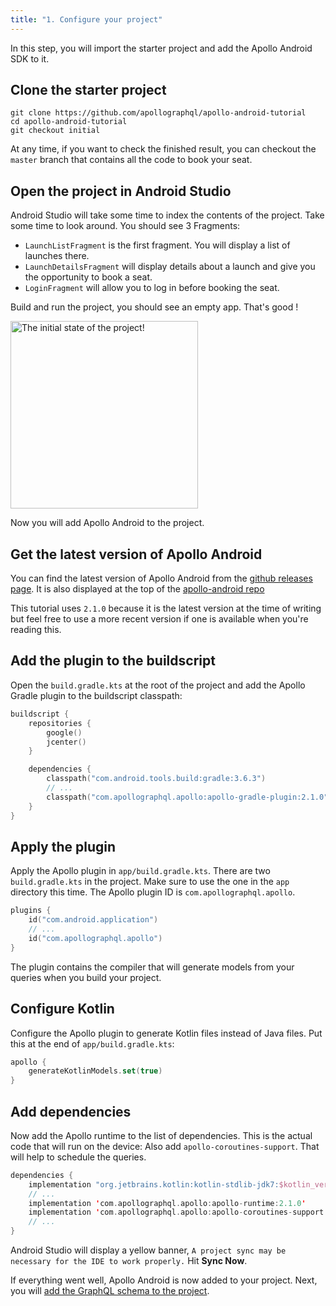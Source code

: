 ```yaml
---
title: "1. Configure your project"
---
```


In this step, you will import the starter project and add the Apollo Android SDK to it.

## Clone the starter project

```
git clone https://github.com/apollographql/apollo-android-tutorial
cd apollo-android-tutorial
git checkout initial
```

At any time, if you want to check the finished result, you can checkout the `master` branch that contains all the code to book your seat.

## Open the project in Android Studio

Android Studio will take some time to index the contents of the project. Take some time to look around. You should see 3 Fragments:

* `LaunchListFragment` is the first fragment. You will display a list of launches there.
* `LaunchDetailsFragment` will display details about a launch and give you the opportunity to book a seat.
* `LoginFragment` will allow you to log in before booking the seat.

Build and run the project, you should see an empty app. That's good !

<img src="images/initial.png" alt="The initial state of the project!" class="screenshot" width="300"/>

Now you will add Apollo Android to the project.

## Get the latest version of Apollo Android

You can find the latest version of Apollo Android from the [github releases page](https://github.com/apollographql/apollo-android/releases). It is also displayed at the top of the [apollo-android repo](https://github.com/apollographql/apollo-android/)

This tutorial uses `2.1.0` because it is the latest version at the time of writing but feel free to use a more recent version if one is available when you're reading this.

## Add the plugin to the buildscript

Open the `build.gradle.kts` at the root of the project and add the Apollo Gradle plugin to the buildscript classpath:

```kotlin:title=build.gradle.kts
buildscript {
    repositories {
        google()
        jcenter()
    }

    dependencies {
        classpath("com.android.tools.build:gradle:3.6.3")
        // ...
        classpath("com.apollographql.apollo:apollo-gradle-plugin:2.1.0")
    }
}
```

## Apply the plugin

Apply the Apollo plugin in `app/build.gradle.kts`. There are two `build.gradle.kts` in the project. Make sure to use the one in the `app` directory this time. The Apollo plugin ID is `com.apollographql.apollo`.

```kotlin:title=app/build.gradle.kts
plugins {
    id("com.android.application")
    // ...
    id("com.apollographql.apollo")
}
```

The plugin contains the compiler that will generate models from your queries when you build your project.

## Configure Kotlin

Configure the Apollo plugin to generate Kotlin files instead of Java files. Put this at the end of `app/build.gradle.kts`:

```kotlin:title=app/build.gradle.kts
apollo {
    generateKotlinModels.set(true)
}
```

## Add dependencies

Now add the Apollo runtime to the list of dependencies. This is the actual code that will run on the device:
Also add `apollo-coroutines-support`. That will help to schedule the queries.

```groovy:title=app/build.gradle.kts
dependencies {
    implementation "org.jetbrains.kotlin:kotlin-stdlib-jdk7:$kotlin_version"
    // ...
    implementation 'com.apollographql.apollo:apollo-runtime:2.1.0'
    implementation 'com.apollographql.apollo:apollo-coroutines-support:2.1.0'
    // ...
}
```

Android Studio will display a yellow banner, `A project sync may be necessary for the IDE to work properly.` Hit **Sync Now**.

If everything went well, Apollo Android is now added to your project. Next, you will [add the GraphQL schema to the project](02-add-the-graphql-schema).

